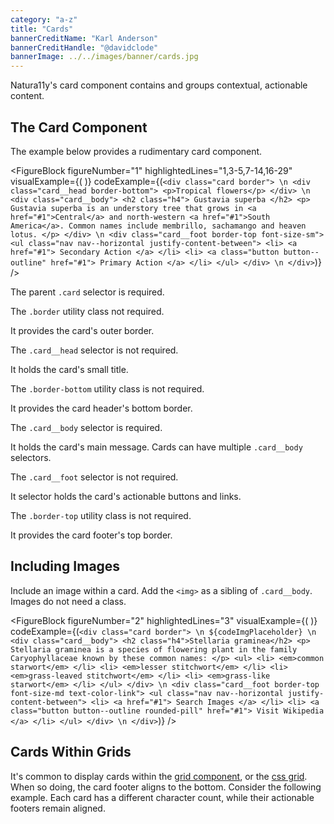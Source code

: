 ```yaml
---
category: "a-z"
title: "Cards"
bannerCreditName: "Karl Anderson"
bannerCreditHandle: "@davidclode" 
bannerImage: ../../images/banner/cards.jpg
---
```



<TextBlock>

Natura11y's card component contains and groups contextual, actionable content.

</TextBlock>

<Divider id="theCardComponent" />

<TextBlock>

## The Card Component

The example below provides a rudimentary card component.

</TextBlock>

<FigureBlock
    figureNumber="1"
    highlightedLines="1,3-5,7-14,16-29"
    visualExample={(
        <CardExample />
    )}
    codeExample={(`
        <div class="card border"> \n
            <div class="card__head border-bottom">
                <p>Tropical flowers</p>
            </div> \n
            <div class="card__body">
                <h2 class="h4">
                    Gustavia superba
                </h2>
                <p>
                    Gustavia superba is an understory tree that grows in <a href="#1">Central</a> and north-western <a href="#1">South America</a>. Common names include membrillo, sachamango and heaven lotus.
                </p>
            </div> \n
            <div class="card__foot border-top font-size-sm">
                <ul class="nav nav--horizontal justify-content-between">
                    <li>
                        <a href="#1">
                            Secondary Action
                        </a>
                    </li>
                    <li>
                        <a class="button button--outline" href="#1">
                            Primary Action
                        </a>
                    </li>
                </ul>
            </div> \n
        </div>
    `)}
/>

<TableLineDescBlock targetFigure="1">

<TableLineDescRow lines="1">

The parent `.card` selector is required.

The `.border` utility class not required.

It provides the card's outer border.

</TableLineDescRow>

<TableLineDescRow lines="3-5">

The `.card__head` selector is not required.

It holds the card's small title.

The `.border-bottom` utility class is not required.

It provides the card header's bottom border.

</TableLineDescRow>

<TableLineDescRow lines="7-14">

The `.card__body` selector is required.

It holds the card's main message. Cards can have multiple `.card__body` selectors.

</TableLineDescRow>

<TableLineDescRow lines="16-29">

The `.card__foot` selector is not required.

It selector holds the card's actionable buttons and links.

The `.border-top` utility class is not required.

It provides the card footer's top border. 

</TableLineDescRow>

</TableLineDescBlock>

<Divider id="includingImages" />

<TextBlock>

## Including Images

Include an image within a card. Add the `<img>` as a sibling of `.card__body`. Images do not need a class.

</TextBlock>

<FigureBlock
    figureNumber="2"
    highlightedLines="3"
    visualExample={(
        <CardImage />
    )}
    codeExample={(`
        <div class="card border"> \n
            ${codeImgPlaceholder} \n
            <div class="card__body">
                <h2 class="h4">Stellaria graminea</h2>
                <p>
                    Stellaria graminea is a species of flowering plant in the family Caryophyllaceae known by these common names:
                </p>
                <ul>
                    <li>
                        <em>common starwort</em>
                    </li>
                    <li>
                        <em>lesser stitchwort</em>
                    </li>
                    <li>
                        <em>grass-leaved stitchwort</em>
                    </li>
                    <li>
                        <em>grass-like starwort</em>
                    </li>
                </ul>
            </div> \n
            <div class="card__foot border-top font-size-md text-color-link">
                <ul class="nav nav--horizontal justify-content-between">
                    <li>
                        <a href="#1">
                            Search Images
                        </a>
                    </li>
                    <li>
                        <a class="button button--outline rounded-pill" href="#1">
                            Visit Wikipedia
                        </a>
                    </li>
                </ul>
            </div> \n
        </div>
    `)}
/>

<Divider id="cardsWithinGrids" />

<TextBlock>

## Cards Within Grids

It's common to display cards within the <a href="#1">grid component</a>, or the <a href="#1">css grid</a>. When so doing, the card footer aligns to the bottom. Consider the following example. Each card has a different character count, while their actionable footers remain aligned.  

</TextBlock>

<CardGrid />
